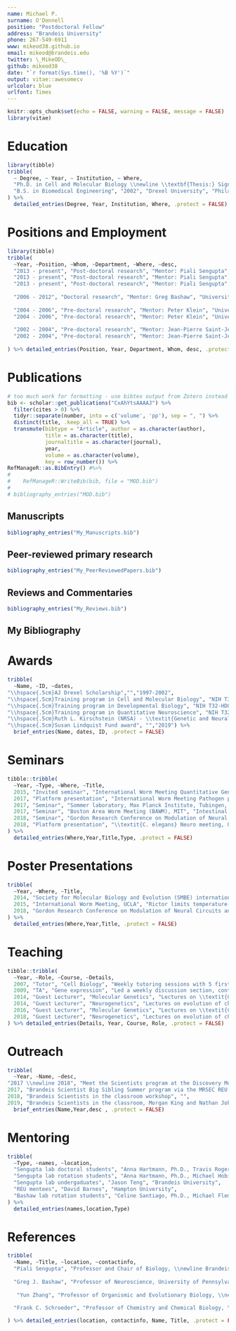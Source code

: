 ```yaml
---
name: Michael P.
surname: O'Donnell
position: "Postdoctoral Fellow"
address: "Brandeis University"
phone: 267-549-6911
www: mikeod38.github.io
email: mikeod@brandeis.edu
twitter: \_MikeOD\_
github: mikeod38
date: "`r format(Sys.time(), '%B %Y')`"
output: vitae::awesomecv
urlcolor: blue
urlfont: Times
---
```


```r
knitr::opts_chunk$set(echo = FALSE, warning = FALSE, message = FALSE)
library(vitae)
```

# Education

```r
library(tibble)
tribble(
  ~ Degree, ~ Year, ~ Institution, ~ Where,
  "Ph.D. in Cell and Molecular Biology \\newline \\textbf{Thesis:} Signal transduction mechanisms in commissural axon guidance: The role of intracellular tyrosine kinases in Netrin-DCC/frazzled axon attraction", "2012", "University of Pennsylvania", "Philadelphia, PA",
  "B.S. in Biomedical Engineering", "2002", "Drexel University", "Philadelphia, PA"
) %>% 
  detailed_entries(Degree, Year, Institution, Where, .protect = FALSE)
```

# Positions and Employment
```r
library(tibble)
tribble(
  ~Year, ~Position, ~Whom, ~Department, ~Where, ~desc,
  "2013 - present", "Post-doctoral research", "Mentor: Piali Sengupta", "Brandeis University", "Waltham, MA", "Demonstrated that a bacterially-derived neurotransmitter, tyramine, can modulate olfactory responses and co-opt the function of the host tyraminergic/octopaminergic system. ",
  "2013 - present", "Post-doctoral research", "Mentor: Piali Sengupta", "Brandeis University", "Waltham, MA", "Studied the role of feeding state in the integration of sensory inputs during development. Identified a role for intestinal mTORC2 in promoting gut-to-brain signaling. ",
  "2013 - present", "Post-doctoral research", "Mentor: Piali Sengupta", "Brandeis University", "Waltham, MA", "Established a microfluidics-based system to study the effects of colonizing microbes on sensory-driven behavior in \\textit{C. elegans}. The system allows \\textbf{high-throughput behavioral screening of both bacteria and chemosensory cues.} ",
  
  "2006 - 2012", "Doctoral research", "Mentor: Greg Bashaw", "University of Pennsylvania Medical School", "Philadelphia, PA", "Identified roles of multiple intracellular kinases in driving attractive axon guidance decisions in response to the highly conserved guidance cue, Netrin. These kinases couple the Netrin receptor to regulate multiple cytoskeletal events during axon guidance.",
  
  "2004 - 2006", "Pre-doctoral research", "Mentor: Peter Klein", "University of Pennsylvania Medical School", "Philadelphia, PA", "Investigated the function of an IGF-receptor interacting protein essential for eye development. ",
  "2004 - 2006", "Pre-doctoral research", "Mentor: Peter Klein", "University of Pennsylvania Medical School", "Philadelphia, PA", "Studied the role glycogen synthase kinase (GSK3) in regulating the behavioral effects of lithium. ",
  
  "2002 - 2004", "Pre-doctoral research", "Mentor: Jean-Pierre Saint-Jeannet", "University of Pennsylvania School of Veterinary Medicine", "Philadelphia, PA", "Identified a feed-forward transcriptional system involving SoxE factors that is essential for long range neural crest cell migration in \\textit{Xenopus}. ",  
  "2002 - 2004", "Pre-doctoral research", "Mentor: Jean-Pierre Saint-Jeannet", "University of Pennsylvania School of Veterinary Medicine", "Philadelphia, PA", "Investigated the function of a DMRT-family transcription factor in olfactory neuron specification."
  
) %>% detailed_entries(Position, Year, Department, Whom, desc, .protect = FALSE) 
```

# Publications
```r
# too much work for formatting - use bibtex output from Zotero instead
bib <- scholar::get_publications("CxAhYtsAAAAJ") %>%
  filter(cites > 0) %>%
  tidyr::separate(number, into = c('volume', 'pp'), sep = ", ") %>%
  distinct(title, .keep_all = TRUE) %>%
  transmute(bibtype = "Article", author = as.character(author),
            title = as.character(title),
            journaltitle = as.character(journal),
            year,
            volume = as.character(volume),
            key = row_number()) %>%
RefManageR::as.BibEntry() #%>%
# 
#    RefManageR::WriteBib(bib, file = "MOD.bib")
# 
# bibliography_entries("MOD.bib")
```

## Manuscripts
```r
bibliography_entries("My_Manuscripts.bib")
```

## Peer-reviewed primary research

```r
bibliography_entries("My_PeerReviewedPapers.bib")
```

## Reviews and Commentaries

```r
bibliography_entries("My_Reviews.bib")
```

## My Bibliography
\href{https://www.ncbi.nlm.nih.gov/myncbi/1J16Yp6Zdle5w/bibliography/public/}{https://www.ncbi.nlm.nih.gov/myncbi/1J16Yp6Zdle5w/bibliography/public/}


# Awards
```r
tribble(
  ~Name, ~ID, ~dates,
"\\hspace{.5cm}AJ Drexel Scholarship","","1997-2002",
"\\hspace{.5cm}Training program in Cell and Molecular Biology", "NIH T32-GM07229", "2007-2009",
"\\hspace{.5cm}Training program in Developmental Biology", "NIH T32-HD007516", "2009–2012",
"\\hspace{.5cm}Training program in Quantitative Neuroscience", "NIH T32-NS-007292", "2013",
"\\hspace{.5cm}Ruth L. Kirschstein (NRSA) - \\textit{Genetic and Neural Basis of Pheromone Sensory Integration in Nematodes}", "NIH F32 DC013711", "2014-2015",
"\\hspace{.5cm}Susan Lindquist Fund award", "","2019") %>%
  brief_entries(Name, dates, ID, .protect = FALSE)
```

# Seminars
```r
tibble::tribble(
  ~Year, ~Type, ~Where, ~Title,
  2015, "Invited seminar", "International Worm Meeting Quantitative Genetics Workshop, UCLA", "Natural variation in a TOR-complex 2 component underlies a temperature-dependent polyphenic trait",
  2017, "Platform presentation", "International Worm Meeting Pathogen parallel session, UCLA", "Intestinal colonization by bacteria alters chemosensory responses to alcohols",
  2017, "Seminar", "Sommer laboratory, Max Planck Institute, Tubingen, Germany", "TORC2 signaling and gut colonization regulates neuronal state",
  2017, "Seminar", "Boston Area Worm Meeting (BAWM), MIT", "Intestinal mTORC2 and gut colonization regulates internal state.",
  2018, "Seminar", "Gordon Research Conference on Modulation of Neural Circuits and Behavior, Sunday River, ME", "Modulation of phenotypic plasticity by gut-brain signaling",
  2018, "Platform presentation", "\\textit{C. elegans} Neuro meeting, UW Madison", "Modulation of aversive chemical responses by tyramine-producing bacteria"
) %>%
  detailed_entries(Where,Year,Title,Type, .protect = FALSE)
```

# Poster Presentations
```r
tribble(
  ~Year, ~Where, ~Title,
  2014, "Society for Molecular Biology and Evolution (SMBE) international meeting, San Juan, PR.", "Opposing peptide signals shape a polyphenic trait in \\textit{C. elegans}",
  2015, "International Worm Meeting, UCLA", "Rictor limits temperature-dependent dauer formation by controlling intestine-neuron signaling",
  2018, "Gordon Research Conference on Modulation of Neural Circuits and Behavior, Sunday River ME", "Intestinal colonization by bacteria alters chemosensory avoidance of alcohols"
) %>%
  detailed_entries(Where,Year,Title, .protect = FALSE)
```



# Teaching

```r
tibble::tribble(
  ~Year, ~Role, ~Course, ~Details,
  2007, "Tutor", "Cell Biology", "Weekly tutoring sessions with 5 first-year graduate students",
  2009, "TA", "Gene expression", "Led a weekly discussion section, contributed to exam writing and grading",
  2014, "Guest Lecturer", "Molecular Genetics", "Lectures on \\textit{C elegans} genetics and natural variation, QTL analysis",
  2014, "Guest Lecturer", "Neurogenetics", "Lectures on evolution of chemosensory receptors",
  2016, "Guest Lecturer", "Molecular Genetics", "Lectures on \\textit{C elegans} genetics and natural variation, QTL analysis",
  2018, "Guest Lecturer", "Neurogenetics", "Lectures on evolution of chemosensory receptors"
) %>% detailed_entries(Details, Year, Course, Role, .protect = FALSE)

```


# Outreach

```r
tribble(
  ~Year, ~Name, ~desc,
"2017 \\newline 2018", "Meet the Scientists program at the Discovery Museum, Acton MA", "All ages demonstration \\newline",
2017, "Brandeis Scientist Big Sibling Summer program via the MRSEC REU program", "Mentoring non-Brandeis undergraduates",
2018, "Brandeis Scientists in the classroom workshop", "",
2019, "Brandeis Scientists in the classroom, Morgan King and Nathan Johnson's 7th grade science classes. \\url{https://doi.org/10.6084/m9.figshare.9693464}", "McDevitt Middle School, Waltham") %>%
  brief_entries(Name,Year,desc , .protect = FALSE)

```

# Mentoring

```r
tribble(
  ~Type, ~names, ~location,
  "Sengupta lab doctoral students", "Anna Hartmann, Ph.D., Travis Rogers, Munzareen Khan", "Brandeis University",
  "Sengupta lab rotation students", "Anna Hartmann, Ph.D., Michael Hobin, Daniel Powell, Isa Gell-Levey, Justin Shin", "Brandeis University",
  "Sengupta lab undergaduates", "Jason Teng", "Brandeis University",
  "REU mentees", "David Barnes", "Hampton University",
  "Bashaw lab rotation students", "Celine Santiago, Ph.D., Michael Fleming, Ph.D., Joe Zinksi, Ph.D.", "University of Pennsylvania"
) %>%
  detailed_entries(names,location,Type)
```

# References

```r
tribble(
  ~Name, ~Title, ~location, ~contactinfo,
  "Piali Sengupta", "Professor and Chair of Biology, \\newline Brandeis University", "Shapiro Science Center 2-08A \\newline 415 South St. Waltham, MA 02454  \\newline (781)-736-2686", "\\href{mailto:sengupta@brandeis.edu}{ sengupta@brandeis.edu}",
  
  "Greg J. Bashaw", "Professor of Neuroscience, University of Pennsylvania", "135A Clinical Research Building \\newline 415 Curie Boulevard Philadelphia, PA 19104 \\newline (215)-898-0829 ", "\\href{mailto:gbashaw@pennmedicine.upenn.edu}{gbashaw@pennmedicine.upenn.edu}",
  
   "Yun Zhang", "Professor of Organismic and Evolutionary Biology, \\newline Harvard University", "Center for Brain Science \\newline 52 Oxford Street Cambridge, MA 02138 \\newline (617)-495-1107 ", "\\href{mailto:yzhang@oeb.harvard.edu}{yzhang@oeb.harvard.edu}",
  
  "Frank C. Schroeder", "Professor of Chemistry and Chemical Biology, \\newline Cornell University", "Boyce Thompson Institute \\newline 533 Tower Rd Ithaca, NY 14853 \\newline (607)-254-4391 ", "\\href{mailto:schroeder@cornell.edu}{schroeder@cornell.edu}"

) %>% detailed_entries(location, contactinfo, Name, Title, .protect = FALSE)
```

